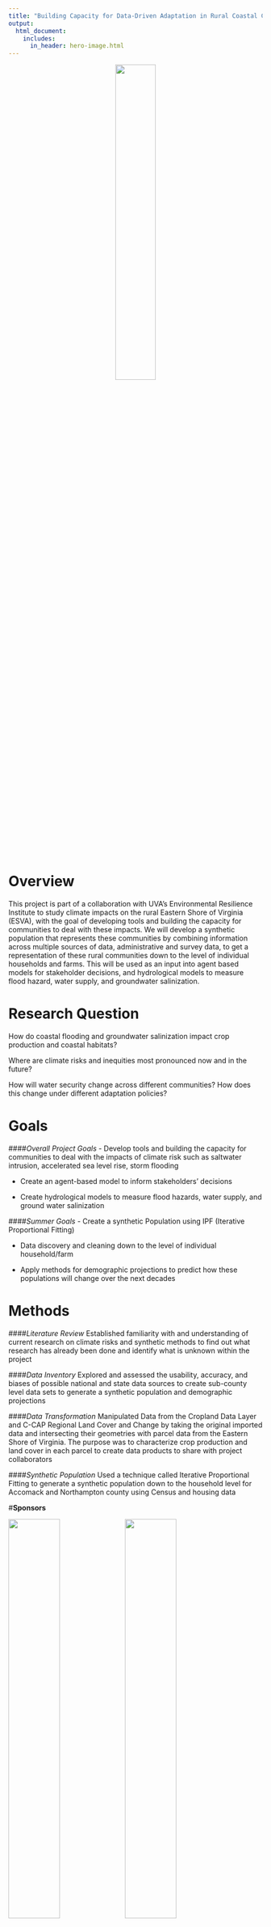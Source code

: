 ```yaml
---
title: "Building Capacity for Data-Driven Adaptation in Rural Coastal Communities"
output:
  html_document:
    includes:
      in_header: hero-image.html
---
```


<p align="center">  

![](www/EasternShore.png){width=40% }  
</p>

# **Overview**
This project is part of a collaboration with UVA’s Environmental Resilience Institute to study climate impacts on the rural Eastern Shore of Virginia (ESVA), with the goal of developing tools and building the capacity for communities to deal with these impacts. We will develop a synthetic population that represents these communities by combining information across multiple sources of data, administrative and survey data, to get a representation of these rural communities down to the level of individual households and farms. This will be used as an input into agent based models for stakeholder decisions, and hydrological models to measure flood hazard, water supply, and groundwater salinization.

# **Research Question**
How do coastal flooding and groundwater salinization impact crop production and coastal habitats?

Where are climate risks and inequities most pronounced now and in the future?

How will water security change across different communities? How does this change under different adaptation policies?

# **Goals**
####*Overall Project Goals*
- Develop tools and building the capacity for communities to deal with the impacts of climate risk such as saltwater intrusion, accelerated sea level rise, storm flooding

- Create an agent-based model to inform stakeholders' decisions

- Create hydrological models to measure flood hazards, water supply, and ground water salinization

####*Summer Goals*
- Create a synthetic Population using IPF (Iterative Proportional Fitting)

- Data discovery and cleaning down to the level of individual household/farm

- Apply methods for demographic projections to predict how these populations will change over the next decades

# **Methods**

####*Literature Review*
Established familiarity with and understanding of current research on climate risks and synthetic methods to find out what research has already been done and identify what is unknown within the project

####*Data Inventory*
Explored and assessed the usability, accuracy, and biases of possible national and state data sources to create sub-county level data sets to generate a synthetic population and demographic projections

####*Data Transformation*
Manipulated Data from the Cropland Data Layer and C-CAP Regional Land Cover and Change by taking the original imported data and intersecting their geometries with parcel data from the Eastern Shore of Virginia. The purpose was to characterize crop production and land cover in each parcel to create data products to share with project collaborators

####*Synthetic Population*
Used a technique called Iterative Proportional Fitting to generate a synthetic population down to the household level for Accomack and Northampton county using Census and housing data

#**Sponsors**

![](www/NSF.png){width=45%}    ![ ](www/logo-UVA-ERI.png){width=45%}

---------------------------------------------------------
  

<p align="center"> 
[![ ](www/black-logo.png){width=50%}](https://biocomplexity.virginia.edu/event/data-science-public-good-symposium-2022) 
</p> 


